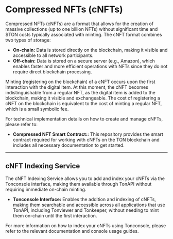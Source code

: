  
# Compressed NFTs (cNFTs)

Compressed NFTs (cNFTs) are a format that allows for the creation of massive collections (up to one billion NFTs) without significant time and $TON costs typically associated with minting. The cNFT format combines two types of storage:

- **On-chain:** Data is stored directly on the blockchain, making it visible and accessible to all network participants.
- **Off-chain:** Data is stored on a secure server (e.g., Amazon), which enables faster and more efficient operations with NFTs since they do not require direct blockchain processing.

Minting (registering on the blockchain) of a cNFT occurs upon the first interaction with the digital item. At this moment, the cNFT becomes indistinguishable from a regular NFT, as the digital item is added to the blockchain, making it visible and exchangeable. The cost of registering a cNFT on the blockchain is equivalent to the cost of minting a regular NFT, which is a small symbolic fee.

For technical implementation details on how to create and manage cNFTs, please refer to:

- **<ExternalLink href={GITHUB_LINKS.CNFT_SMART_CONTRACT}>Compressed NFT Smart Contract:</ExternalLink>:** This repository provides the smart contract required for working with cNFTs on the TON blockchain and includes all necessary documentation to get started.

---

## cNFT Indexing Service

The cNFT Indexing Service allows you to add and index your cNFTs via the <ExternalLink href={CONSOLE_LINKS.CNFT}>Tonconsole</ExternalLink> interface, making them available through TonAPI without requiring immediate on-chain minting.

- **Tonconsole Interface:** Enables the addition and indexing of cNFTs, making them searchable and accessible across all applications that use TonAPI, including Tonviewer and Tonkeeper, without needing to mint them on-chain until the first interaction.

For more information on how to index your cNFTs using Tonconsole, please refer to the relevant documentation and console usage guides.
